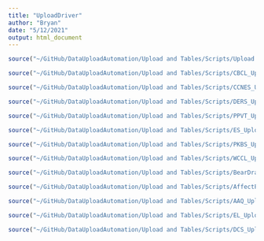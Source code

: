 ```yaml
---
title: "UploadDriver"
author: "Bryan"
date: "5/12/2021"
output: html_document
---
```

```r
source("~/GitHub/DataUploadAutomation/Upload and Tables/Scripts/Upload Preparation.R")

```

```r
source("~/GitHub/DataUploadAutomation/Upload and Tables/Scripts/CBCL_Upload_Script.R")

```

```r
source("~/GitHub/DataUploadAutomation/Upload and Tables/Scripts/CCNES_Upload_Script.R")

```

```r
source("~/GitHub/DataUploadAutomation/Upload and Tables/Scripts/DERS_Upload_Script.R")

```

```r
source("~/GitHub/DataUploadAutomation/Upload and Tables/Scripts/PPVT_Upload_Script.R")

```

```r
source("~/GitHub/DataUploadAutomation/Upload and Tables/Scripts/ES_Upload_Script.R")

```

```r
source("~/GitHub/DataUploadAutomation/Upload and Tables/Scripts/PKBS_Upload_Script.R")

```

```r
source("~/GitHub/DataUploadAutomation/Upload and Tables/Scripts/WCCL_Upload_Script.R")

```

```r
source("~/GitHub/DataUploadAutomation/Upload and Tables/Scripts/BearDragon_Upload_Script.R")

```

```r
source("~/GitHub/DataUploadAutomation/Upload and Tables/Scripts/AffectPT_Upload_Script.R")

```

```r
source("~/GitHub/DataUploadAutomation/Upload and Tables/Scripts/AAQ_Upload_Script.R")

```

```r
source("~/GitHub/DataUploadAutomation/Upload and Tables/Scripts/EL_Upload_Script.R") 

```

```r
source("~/GitHub/DataUploadAutomation/Upload and Tables/Scripts/DCS_Upload_Script.R")

```
